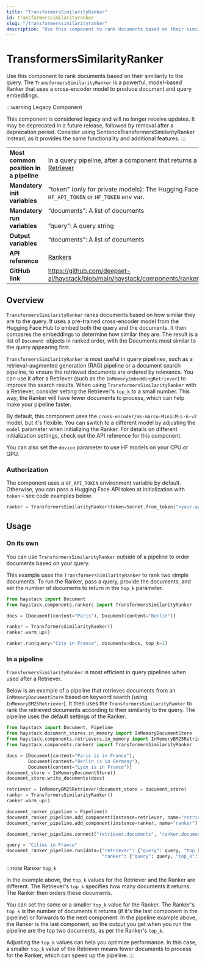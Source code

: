 ```yaml
---
title: "TransformersSimilarityRanker"
id: transformerssimilarityranker
slug: "/transformerssimilarityranker"
description: "Use this component to rank documents based on their similarity to the query. The `TransformersSimilarityRanker` is a powerful, model-based Ranker that uses a cross-encoder model to produce document and query embeddings."
---
```


# TransformersSimilarityRanker

Use this component to rank documents based on their similarity to the query. The `TransformersSimilarityRanker` is a powerful, model-based Ranker that uses a cross-encoder model to produce document and query embeddings.

:::warning
Legacy Component

This component is considered legacy and will no longer receive updates. It may be deprecated in a future release, followed by removal after a deprecation period.
Consider using SentenceTransformersSimilarityRanker instead, as it provides the same functionality and additional features.
:::

|  |  |
| --- | --- |
| **Most common position in a pipeline** | In a query pipeline, after a component that returns a list of documents such as a [Retriever](../retrievers.mdx)  |
| **Mandatory init variables** | "token" (only for private models): The Hugging Face API token. Can be set with `HF_API_TOKEN` or `HF_TOKEN` env var. |
| **Mandatory run variables** | “documents”: A list of documents  <br /> <br />”query”: A query string |
| **Output variables** | “documents”: A list of documents |
| **API reference** | [Rankers](/reference/rankers-api) |
| **GitHub link** | https://github.com/deepset-ai/haystack/blob/main/haystack/components/rankers/transformers_similarity.py |

## Overview

`TransformersSimilarityRanker` ranks documents based on how similar they are to the query. It uses a pre-trained cross-encoder model from the Hugging Face Hub to embed both the query and the documents. It then compares the embeddings to determine how similar they are. The result is a list of `Document `objects in ranked order, with the Documents most similar to the query appearing first.

`TransformersSimilarityRanker` is most useful in query pipelines, such as a retrieval-augmented generation (RAG) pipeline or a document search pipeline, to ensure the retrieved documents are ordered by relevance. You can use it after a Retriever (such as the `InMemoryEmbeddingRetriever`) to improve the search results. When using `TransformersSimilarityRanker` with a Retriever, consider setting the Retriever's `top_k` to a small number. This way, the Ranker will have fewer documents to process, which can help make your pipeline faster.

By default, this component uses the `cross-encoder/ms-marco-MiniLM-L-6-v2` model, but it's flexible. You can switch to a different model by adjusting the `model` parameter when initializing the Ranker. For details on different initialization settings, check out the API reference for this component.

You can also set the `device` parameter to use HF models on your CPU or GPU.

### Authorization

The component uses a `HF_API_TOKEN` environment variable by default. Otherwise, you can pass a Hugging Face API token at initialization with `token` – see code examples below.

```python
ranker = TransformersSimilarityRanker(token=Secret.from_token("<your-api-key>"))
```

## Usage

### On its own

You can use `TransformersSimilarityRanker` outside of a pipeline to order documents based on your query.

This example uses the `TransformersSimilarityRanker` to rank two simple documents. To run the Ranker, pass a query, provide the documents, and set the number of documents to return in the `top_k` parameter.

```python
from haystack import Document
from haystack.components.rankers import TransformersSimilarityRanker

docs = [Document(content="Paris"), Document(content="Berlin")]

ranker = TransformersSimilarityRanker()
ranker.warm_up()

ranker.run(query="City in France", documents=docs, top_k=1)
```

### In a pipeline

`TransformersSimilarityRanker` is most efficient in query pipelines when used after a Retriever.

Below is an example of a pipeline that retrieves documents from an `InMemoryDocumentStore` based on keyword search (using `InMemoryBM25Retriever`). It then uses the `TransformersSimilarityRanker` to rank the retrieved documents according to their similarity to the query. The pipeline uses the default settings of the Ranker.

```python
from haystack import Document, Pipeline
from haystack.document_stores.in_memory import InMemoryDocumentStore
from haystack.components.retrievers.in_memory import InMemoryBM25Retriever
from haystack.components.rankers import TransformersSimilarityRanker

docs = [Document(content="Paris is in France"),
        Document(content="Berlin is in Germany"),
        Document(content="Lyon is in France")]
document_store = InMemoryDocumentStore()
document_store.write_documents(docs)

retriever = InMemoryBM25Retriever(document_store = document_store)
ranker = TransformersSimilarityRanker()
ranker.warm_up()

document_ranker_pipeline = Pipeline()
document_ranker_pipeline.add_component(instance=retriever, name="retriever")
document_ranker_pipeline.add_component(instance=ranker, name="ranker")

document_ranker_pipeline.connect("retriever.documents", "ranker.documents")

query = "Cities in France"
document_ranker_pipeline.run(data={"retriever": {"query": query, "top_k": 3},
                                   "ranker": {"query": query, "top_k": 2}})
```

:::note
Ranker `top_k`

In the example above, the `top_k` values for the Retriever and the Ranker are different. The Retriever's `top_k` specifies how many documents it returns. The Ranker then orders these documents.

You can set the same or a smaller `top_k` value for the Ranker. The Ranker's `top_k` is the number of documents it returns (if it's the last component in the pipeline) or forwards to the next component. In the pipeline example above, the Ranker is the last component, so the output you get when you run the pipeline are the top two documents, as per the Ranker's `top_k`.

Adjusting the `top_k` values can help you optimize performance. In this case, a smaller `top_k` value of the Retriever means fewer documents to process for the Ranker, which can speed up the pipeline.
:::

